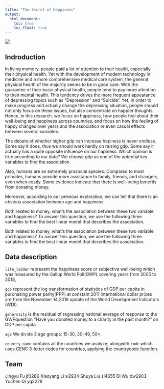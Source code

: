 ```yaml
---
title: "The Secret of Happiness"
output: 
  html_document:
    toc: true
    toc_float: true
---
```


![](image/pikachu.png)

## Indroduction
In living memory, people paid a lot of attention to their health, especially their physical health. Yet with the development of modern technology in medicine and a more comprehensive medical care system, the general physical health of the majority seems to be in good care. With the guarantee of their basic physical health, people tend to pay more attention to their mental health. This tendency drives the more frequent appearance of depressing topics such as “Depression” and “Suicide”. Yet, in order to make progress and actually change the depressing situation, people should not only focus on these issues, but also concentrate on happier thoughts. Hence, in this research, we focus on happiness, how people feel about their well-being and happiness across countries, and focus on how the feeling of happy changes over years and the association or even casual effects between several variables.  

The debate of whether higher gdp can increase hapiness is never endless. Some say it does, thus we should work hardly on raising gdp. Some say it actually has a quite opposite influence on our hapiness. Which opinion is true according to our data? We choose gdp as one of the potential key variables to find the association. 

Also, humans are an extremely prosocial species. Compared to most primates, humans provide more assistance to family, friends, and strangers, even when costly. Some evidence indicate that there is well-being benefits from donating money.

Moreover, according to our previous exploration, we can tell that there is an obvious association between age and happiness. 



Both related to money, what's the association between these two variable and happiness? To answer this question, we use the following three variables to find the best linear model that describes the association. 

Both related to money, what's the association between these two variable and happiness? To answer this question, we use the following three variables to find the best linear model that describes the association. 

## Data description


`life_ladder` represent the happiness score or subjective well-being which was measured by the Gallup World Poll(GWP) covering years from 2005 to 2018,

`gdp` represent the log transformation of statistics of GDP per capita in purchasing power parity(PPP) at constant 2011 international dollar prices are from the November 14,2018 update of the World Development Indicators (WDI).

`generosity` is the residual of regressing national average of response to the GWPquestion “Have you donated money to a charity in the past month?” on GDP per capita.

`age` We divide 3 age groups: 15-30, 30-49, 50+.

`country_name` contains all the countries we analyze, alongwith `code` which uses GENC 3-letter codes for countries, applying the countrycode function.

## Team
Jingyu Fu jf3286
Xiaoyang Li xl2934
Shuya Liu sl4655
Di Wu dw2903
Yuchen Qi yq2279
